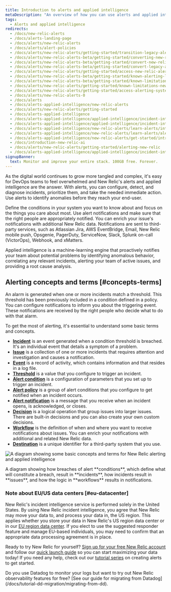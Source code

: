 ```yaml
---
title: Introduction to alerts and applied intelligence
metaDescription: "An overview of how you can use alerts and applied intelligence to monitor your systems and be notified when things go wrong, and when they're starting to go wrong."
tags:
  - Alerts and applied intelligence
redirects:
  - /docs/new-relic-alerts
  - /docs/alerts-landing-page
  - /docs/alerts/new-relic-alerts
  - /docs/alerts/alert-policies
  - /docs/alerts/new-relic-alerts/getting-started/transition-legacy-alerting-new-relic-alerts
  - /docs/alerts/new-relic-alerts-beta/getting-started/converting-new-relic-alerts-v2-v3
  - /docs/alerts/new-relic-alerts-beta/getting-started/convert-new-relic-alerts-v2-v3
  - /docs/alerts/new-relic-alerts-beta/getting-started/convert-legacy-alerting-new-relic-alerts
  - /docs/alerts/new-relic-alerts/getting-started/access-new-relic-alerts-legacy-alerting
  - /docs/alerts/new-relic-alerts-beta/getting-started/known-alerting-limitations-v3
  - /docs/alerts/new-relic-alerts-beta/getting-started/known-limitations-new-relic-alerts
  - /docs/alerts/new-relic-alerts/getting-started/known-limitations-new-relic-alerts
  - /docs/alerts/new-relic-alerts/getting-started/access-alerting-systems-new-relic
  - /docs/alerts/new-relic-alerts-0
  - /docs/alerts
  - /docs/alerts-applied-intelligence/new-relic-alerts
  - /docs/alerts/new-relic-alerts/getting-started
  - /docs/alerts-applied-intelligence
  - /docs/alerts-applied-intelligence/applied-intelligence/incident-intelligence/get-started-incident-intelligence
  - /docs/alerts-applied-intelligence/applied-intelligence/incident-intelligence/use-incident-intelligence
  - /docs/alerts-applied-intelligence/new-relic-alerts/learn-alerts/introduction-alerts
  - /docs/alerts-applied-intelligence/new-relic-alerts/learn-alerts/alerts-concepts-workflow
  - /docs/alerts-applied-intelligence/new-relic-alerts/get-started/introduction-applied-intelligence/
  - /docs/introduction-new-relic-ai
  - /docs/alerts/new-relic-alerts/getting-started/alerting-new-relic
  - /docs/alerts-applied-intelligence/applied-intelligence/incident-intelligence/basic-alerting-concepts/
signupBanner:
  text: Monitor and improve your entire stack. 100GB free. Forever.
---
```



As the digital world continues to grow more tangled and complex, it's easy for DevOps teams to feel overwhelmed and New Relic's alerts and applied intelligence are the answer. With alerts, you can configure, detect, and diagnose incidents, prioritize them, and take the needed immediate action. Use alerts to identify anomalies before they reach your end-user. 

Define the conditions in your system you want to know about and focus on the things you care about most. Use alert notifications and make sure that the right people are appropriately notified. You can enrich your issue's notifications with additional New Relic data. Notifications are sent to third-party services, such as Atlassian Jira, AWS EventBridge, Email, New Relic mobile push, Opsgenie, PagerDuty, ServiceNow, Slack, Splunk on-call (VictorOps), Webhook, and xMatters.

Applied intelligence is a machine-learning engine that proactively notifies your team about potential problems by identifying anomalous behavior, correlating any relevant incidents, alerting your team of active issues, and providing a root cause analysis. 

## Alerting concepts and terms [#concepts-terms]

An alarm is generated when one or more incidents match a threshold. This threshold has been previously included in a condition defined in a policy. You can configure notifications to inform you about the triggering event. These notifications are received by the right people who decide what to do with that alarm.

To get the most of alerting, it's essential to understand some basic terms and concepts.

* **[Incident](/docs/new-relic-solutions/get-started/glossary/#alert-incident)** is an event generated when a condition threshold is breached. It's an individual event that details a symptom of a problem.
* **[Issue](/docs/new-relic-solutions/get-started/glossary/#issue)** is a collection of one or more incidents that requires attention and investigation and causes a notification.
* **[Event](/docs/data-apis/understand-data/new-relic-data-types/#events-new-relic)** is a record of activity, which contains information and that resides in a log file. 
* **[Threshold](/docs/new-relic-solutions/get-started/glossary/#alert-threshold)** is a value that you configure to trigger an incident.
* **[Alert condition](/docs/new-relic-solutions/get-started/glossary/#alert-condition)** is a configuration of parameters that you set up to trigger an incident.
* **[Alert policy](/docs/new-relic-solutions/get-started/glossary/#alert-policy)** is a group of alert conditions that you configure to get notified when an incident occurs.
* **[Alert notification](/docs/new-relic-solutions/get-started/glossary/#alert-notification)** is a message that you receive when an incident opens, is acknowledged, or closes.
* **[Decision](/docs/alerts-applied-intelligence/applied-intelligence/incident-intelligence/change-applied-intelligence-correlation-logic-decisions/)** is a logical operation that group issues into larger issues. There are built-in decisions and you can also create your own custom decisions.
* **[Workflow](/docs/new-relic-solutions/get-started/glossary/#workflows)** is the definition of when and where you want to receive notifications about issues. You can enrich your notifications with additional and related New Relic data.
* **[Destination](/docs/new-relic-solutions/get-started/glossary/#destinations)** is a unique identifier for a third-party system that you use.

<img
  title="A diagram showing some basic concepts and terms for New Relic alerting and applied intelligence"
  alt="A diagram showing some basic concepts and terms for New Relic alerting and applied intelligence"
  src={accountsAlertingConcepts}
/>
<figcaption>A diagram showing how breaches of alert **conditions**, which define what will constitute a breach, result in **incidents**, how incidents result in **issues**, and how the logic in **workflows** results in notifications.
  </figcaption>


### Note about EU/US data centers [#eu-datacenter]

New Relic's incident intelligence service is performed solely in the United States. By using New Relic incident intelligence, you agree that New Relic may move your data to, and process your data in, the US region. This applies whether you store your data in New Relic's US region data center or in our [EU region data center](/docs/accounts/accounts-billing/account-setup/choose-your-data-center/). If you elect to use the suggested responder feature and manage EU-based individuals, you may need to confirm that an appropriate data processing agreement is in place.

Ready to try New Relic for yourself? [Sign up for your free New Relic account](https://newrelic.com/signup) and follow our [quick launch guide](/docs/new-relic-solutions/get-started/quick-launch-guide/) so you can start maximizing your data today! If you need any help, check out our [tutorial series](/docs/tutorial-create-alerts/create-new-relic-alerts/) on creating alerts to get started.

<Callout variant="tip">
Do you use Datadog to monitor your logs but want to try out New Relic observability features for free? [See our guide for migrating from Datadog](/docs/tutorial-dd-migration/migrating-from-dd).
</Callout>
